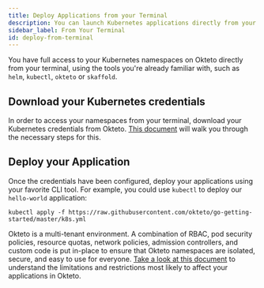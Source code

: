 ```yaml
---
title: Deploy Applications from your Terminal
description: You can launch Kubernetes applications directly from your terminal
sidebar_label: From Your Terminal
id: deploy-from-terminal
---
```



You have full access to your Kubernetes namespaces on Okteto directly from your terminal, using the tools you're already familiar with, such as `helm`, `kubectl`, `okteto` or `skaffold`.

## Download your Kubernetes credentials

In order to access your namespaces from your terminal, download your Kubernetes credentials from Okteto.
[This document](/docs/0.10/cloud/credentials/) will walk you through the necessary steps for this.

## Deploy your Application

Once the credentials have been configured, deploy your applications using your favorite CLI tool.
For example, you could use `kubectl` to deploy our `hello-world` application:

```terminal
kubectl apply -f https://raw.githubusercontent.com/okteto/go-getting-started/master/k8s.yml
```

Okteto is a multi-tenant environment.
A combination of RBAC, pod security policies, resource quotas, network policies, admission controllers, and custom code is put in-place to ensure that Okteto namespaces are isolated, secure, and easy to use for everyone.
[Take a look at this document](/docs/0.10/cloud/multitenancy/) to understand the limitations and restrictions most likely to affect your applications in Okteto.
